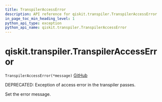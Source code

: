 ```yaml
---
title: TranspilerAccessError
description: API reference for qiskit.transpiler.TranspilerAccessError
in_page_toc_min_heading_level: 1
python_api_type: exception
python_api_name: qiskit.transpiler.TranspilerAccessError
---
```


# qiskit.transpiler.TranspilerAccessError

<span id="qiskit.transpiler.TranspilerAccessError" />

`TranspilerAccessError(*message)` [GitHub](https://github.com/qiskit/qiskit/tree/stable/0.19/qiskit/transpiler/exceptions.py "view source code")

DEPRECATED: Exception of access error in the transpiler passes.

Set the error message.

